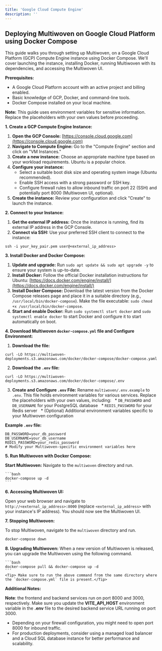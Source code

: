 ```yaml
---
title: 'Google Cloud Compute Engine'
description: ''
---
```


## Deploying Multiwoven on Google Cloud Platform using Docker Compose

This guide walks you through setting up Multiwoven, on a Google Cloud Platform (GCP) Compute Engine instance using Docker Compose. We'll cover launching the instance, installing Docker, running Multiwoven with its dependencies, and accessing the Multiwoven UI.

**Prerequisites:**

* A Google Cloud Platform account with an active project and billing enabled.
* Basic knowledge of GCP, Docker, and command-line tools.
* Docker Compose installed on your local machine.

**Note:** This guide uses environment variables for sensitive information. Replace the placeholders with your own values before proceeding.

**1. Create a GCP Compute Engine Instance:**

1. **Open the GCP Console:** [https://console.cloud.google.com](https://console.cloud.google.com)
2. **Navigate to Compute Engine:** Go to the "Compute Engine" section and click on "VM Instances."
3. **Create a new instance:** Choose an appropriate machine type based on your workload requirements. Ubuntu is a popular choice.
4. **Configure your instance:**
    * Select a suitable boot disk size and operating system image (Ubuntu recommended).
    * Enable SSH access with a strong password or SSH key.
    * Configure firewall rules to allow inbound traffic on port 22 (SSH) and potentially port 8000 (Multiwoven UI, optional).
5. **Create the instance:** Review your configuration and click "Create" to launch the instance.

**2. Connect to your Instance:**

1. **Get the external IP address:** Once the instance is running, find its external IP address in the GCP Console.
2. **Connect via SSH:** Use your preferred SSH client to connect to the instance:

```
ssh -i your_key_pair.pem user@<external_ip_address>
```

**3. Install Docker and Docker Compose:**

1. **Update and upgrade:** Run `sudo apt update && sudo apt upgrade -y` to ensure your system is up-to-date.
2. **Install Docker:** Follow the official Docker installation instructions for Ubuntu: [https://docs.docker.com/engine/install/](https://docs.docker.com/engine/install/)
3. **Install Docker Compose:** Download the latest version from the Docker Compose releases page and place it in a suitable directory (e.g., `/usr/local/bin/docker-compose`). Make the file executable: `sudo chmod +x /usr/local/bin/docker-compose`.
4. **Start and enable Docker:** Run `sudo systemctl start docker` and `sudo systemctl enable docker` to start Docker and configure it to start automatically on boot.

**4. Download Multiwoven `docker-compose.yml` file and Configure Environment:**

1. **Download the file:** 
```
curl -LO https://multiwoven-deployments.s3.amazonaws.com/docker/docker-compose/docker-compose.yaml
```
2. **Download the `.env` file:**  
```
curl -LO https://multiwoven-deployments.s3.amazonaws.com/docker/docker-compose/.env
```
3. **Create and Configure `.env` File:** Rename `multiwoven/.env.example` to `.env`. This file holds environment variables for various services. Replace the placeholders with your own values, including:
  * `DB_PASSWORD` and `DB_USERNAME` for your PostgreSQL database
  * `REDIS_PASSWORD` for your Redis server
  * (Optional) Additional environment variables specific to your Multiwoven configuration

**Example `.env` file:**

```
DB_PASSWORD=your_db_password
DB_USERNAME=your_db_username
REDIS_PASSWORD=your_redis_password
# Modify your Multiwoven-specific environment variables here
```

**5. Run Multiwoven with Docker Compose:**

**Start Multiwoven:** Navigate to the `multiwoven` directory and run.

    ```bash
    docker-compose up -d
    ```

**6. Accessing Multiwoven UI:**

Open your web browser and navigate to `http://<external_ip_address>:8000` (replace `<external_ip_address>` with your instance's IP address). You should now see the Multiwoven UI.

**7. Stopping Multiwoven:**

To stop Multiwoven, navigate to the `multiwoven` directory and run.

```bash
docker-compose down
```

**8. Upgrading Multiwoven:**
    When a new version of Multiwoven is released, you can upgrade the Multiwoven using the following command.

    ```bash
    docker-compose pull && docker-compose up -d
    ```
    <Tip> Make sure to run the above command from the same directory where the `docker-compose.yml` file is present.</Tip>

**Additional Notes:**

<Tip>**Note**: the frontend and backend services run on port 8000 and 3000, respectively. Make sure you update the **VITE_API_HOST** environment variable in the **.env** file to the desired backend service URL running on port 3000. </Tip>

* Depending on your firewall configuration, you might need to open port 8000 for inbound traffic.
* For production deployments, consider using a managed load balancer and a Cloud SQL database instance for better performance and scalability.